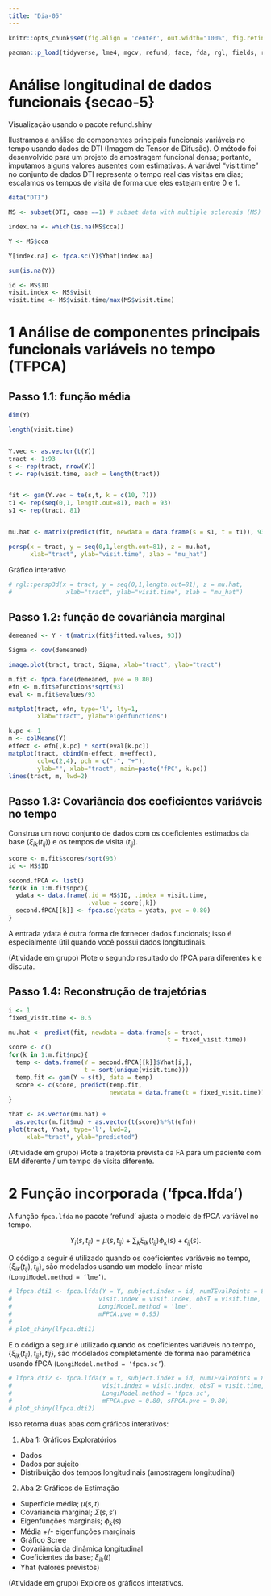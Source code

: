 ```yaml
---
title: "Dia-05"
---
```


```r

knitr::opts_chunk$set(fig.align = 'center', out.width="100%", fig.retina = 2)

pacman::p_load(tidyverse, lme4, mgcv, refund, face, fda, rgl, fields, refund.shiny, janitor)

```

# Análise longitudinal de dados funcionais {secao-5}

Visualização usando o pacote refund.shiny

Ilustramos a análise de componentes principais funcionais variáveis no tempo usando dados de DTI (Imagem de Tensor de Difusão). O método foi desenvolvido para um projeto de amostragem funcional densa; portanto, imputamos alguns valores ausentes com estimativas. A variável "visit.time" no conjunto de dados DTI representa o tempo real das visitas em dias; escalamos os tempos de visita de forma que eles estejam entre 0 e 1.

```r
data("DTI") 

MS <- subset(DTI, case ==1) # subset data with multiple sclerosis (MS) case

index.na <- which(is.na(MS$cca))

Y <- MS$cca

Y[index.na] <- fpca.sc(Y)$Yhat[index.na]

sum(is.na(Y))

id <- MS$ID
visit.index <- MS$visit
visit.time <- MS$visit.time/max(MS$visit.time)
```

# 1 Análise de componentes principais funcionais variáveis no tempo (TFPCA)

## Passo 1.1: função média

```r
dim(Y)

length(visit.time)


Y.vec <- as.vector(t(Y))
tract <- 1:93
s <- rep(tract, nrow(Y))
t <- rep(visit.time, each = length(tract))


fit <- gam(Y.vec ~ te(s,t, k = c(10, 7)))
t1 <- rep(seq(0,1, length.out=81), each = 93)
s1 <- rep(tract, 81)


mu.hat <- matrix(predict(fit, newdata = data.frame(s = s1, t = t1)), 93)

persp(x = tract, y = seq(0,1,length.out=81), z = mu.hat, 
      xlab="tract", ylab="visit.time", zlab = "mu_hat")
```

Gráfico interativo

```r
# rgl::persp3d(x = tract, y = seq(0,1,length.out=81), z = mu.hat, 
#               xlab="tract", ylab="visit.time", zlab = "mu_hat")
```

## Passo 1.2: função de covariância marginal

```r

demeaned <- Y - t(matrix(fit$fitted.values, 93))

Sigma <- cov(demeaned)

image.plot(tract, tract, Sigma, xlab="tract", ylab="tract")
```

```r
m.fit <- fpca.face(demeaned, pve = 0.80)
efn <- m.fit$efunctions*sqrt(93)
eval <- m.fit$evalues/93

matplot(tract, efn, type='l', lty=1,
        xlab="tract", ylab="eigenfunctions")
```

```r
k.pc <- 1
m <- colMeans(Y)
effect <- efn[,k.pc] * sqrt(eval[k.pc])
matplot(tract, cbind(m-effect, m+effect), 
        col=c(2,4), pch = c("-", "+"), 
        ylab="", xlab="tract", main=paste("fPC", k.pc))
lines(tract, m, lwd=2)
```

## Passo 1.3: Covariância dos coeficientes variáveis no tempo

Construa um novo conjunto de dados com os coeficientes estimados da base $(\xi_{ik}(t_{ij}))$ e os tempos de visita $(t_{ij})$.

```r
score <- m.fit$scores/sqrt(93)
id <- MS$ID

second.fPCA <- list()
for(k in 1:m.fit$npc){
  ydata <- data.frame(.id = MS$ID, .index = visit.time, 
                      .value = score[,k])
  second.fPCA[[k]] <- fpca.sc(ydata = ydata, pve = 0.80)
}
```

A entrada ydata é outra forma de fornecer dados funcionais; isso é especialmente útil quando você possui dados longitudinais.

(Atividade em grupo) Plote o segundo resultado do fPCA para diferentes k e discuta.

## Passo 1.4: Reconstrução de trajetórias

```r
i <- 1
fixed_visit.time <- 0.5

mu.hat <- predict(fit, newdata = data.frame(s = tract, 
                                            t = fixed_visit.time))
score <- c()
for(k in 1:m.fit$npc){
  temp <- data.frame(Y = second.fPCA[[k]]$Yhat[i,], 
                     t = sort(unique(visit.time)))
  temp.fit <- gam(Y ~ s(t), data = temp)
  score <- c(score, predict(temp.fit, 
                            newdata = data.frame(t = fixed_visit.time)))
}

Yhat <- as.vector(mu.hat) + 
  as.vector(m.fit$mu) + as.vector(t(score)%*%t(efn))
plot(tract, Yhat, type='l', lwd=2,
     xlab="tract", ylab="predicted")
```

(Atividade em grupo) Plote a trajetória prevista da FA para um paciente com EM diferente / um tempo de visita diferente.

# 2 Função incorporada ('fpca.lfda')

A função `fpca.lfda` no pacote 'refund' ajusta o modelo de fPCA variável no tempo.

$$
Y_{i}(s, t_{ij}) = \mu(s, t_{ij}) + \sum_{k} \xi_{ik}(t_{ij}) \phi_{k}(s) + \epsilon_{ij}(s).
$$

O código a seguir é utilizado quando os coeficientes variáveis no tempo, $\{ \xi_{ik}(t_{ij}), t_{ij} \}$, são modelados usando um modelo linear misto (`LongiModel.method = ‘lme’`).

```r
# lfpca.dti1 <- fpca.lfda(Y = Y, subject.index = id, numTEvalPoints = 81,
#                        visit.index = visit.index, obsT = visit.time,
#                        LongiModel.method = 'lme',
#                        mFPCA.pve = 0.95)
# 
# plot_shiny(lfpca.dti1)
```

E o código a seguir é utilizado quando os coeficientes variáveis no tempo, $\{ \xi_{ik}(t_{ij}), t_{ij} \}, tij\}$, são modelados completamente de forma não paramétrica usando fPCA (`LongiModel.method = ‘fpca.sc’`).

```r
# lfpca.dti2 <- fpca.lfda(Y = Y, subject.index = id, numTEvalPoints = 81, 
#                         visit.index = visit.index, obsT = visit.time,
#                         LongiModel.method = 'fpca.sc',
#                         mFPCA.pve = 0.80, sFPCA.pve = 0.80)
# plot_shiny(lfpca.dti2)
```

Isso retorna duas abas com gráficos interativos:

1)  Aba 1: Gráficos Exploratórios

-   Dados
-   Dados por sujeito
-   Distribuição dos tempos longitudinais (amostragem longitudinal)

2)  Aba 2: Gráficos de Estimação

-   Superfície média; $\mu(s,t)$
-   Covariância marginal; $Σ(s,s')$
-   Eigenfunções marginais; $\phi_k(s)$
-   Média +/- eigenfunções marginais
-   Gráfico Scree
-   Covariância da dinâmica longitudinal
-   Coeficientes da base; $ξ_{ik}(t)$
-   Yhat (valores previstos)

(Atividade em grupo) Explore os gráficos interativos.
